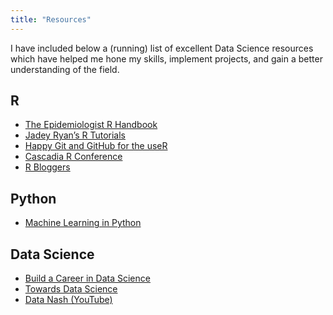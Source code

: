 ```yaml
---
title: "Resources"
---
```


I have included below a (running) list of excellent Data Science resources which have helped me hone my skills, implement projects, and gain a better understanding of the field. 

::: {.panel-tabset}

## [**R**]{.h2}

- [The Epidemiologist R Handbook](https://epirhandbook.com/en/)
- [Jadey Ryan's R Tutorials](https://jadeyryan.com/blog)
- [Happy Git and GitHub for the useR](https://happygitwithr.com/)
- [Cascadia R Conference](https://cascadiarconf.com/)
- [R Bloggers](https://www.r-bloggers.com/)

## [**Python**]{.h2}

- [Machine Learning in Python](https://faculty.washington.edu/otoomet/machinelearning-py/index.html)

## [**Data Science**]{.h2}

- [Build a Career in Data Science ](https://podcast.bestbook.cool/)
- [Towards Data Science](https://towardsdatascience.com/)
- [Data Nash (YouTube)](https://www.youtube.com/@datanash8200)

:::